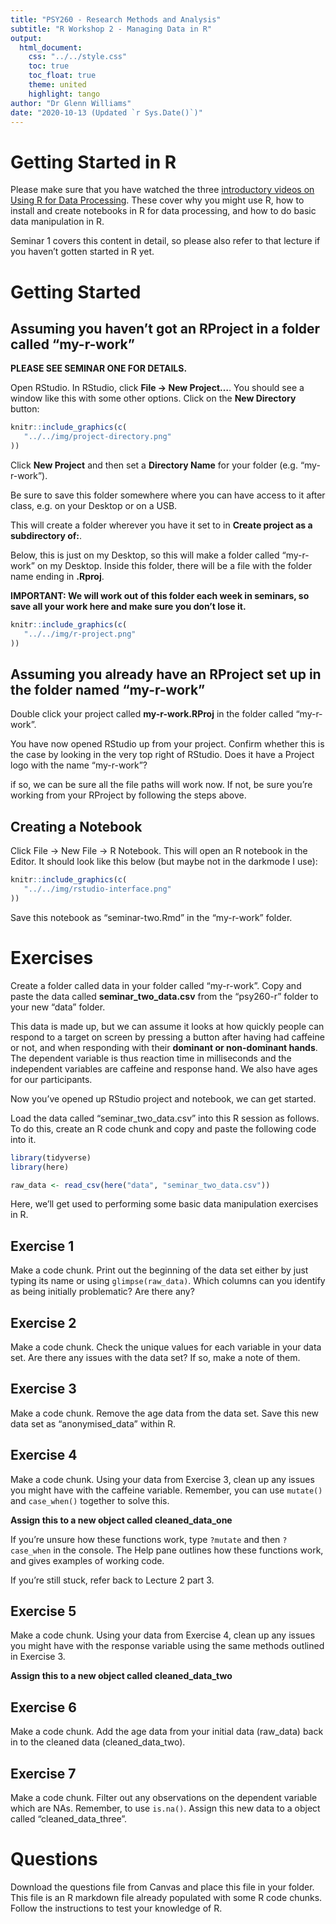 ```yaml
---
title: "PSY260 - Research Methods and Analysis"
subtitle: "R Workshop 2 - Managing Data in R"
output: 
  html_document:
    css: "../../style.css"
    toc: true
    toc_float: true
    theme: united
    highlight: tango
author: "Dr Glenn Williams"
date: "2020-10-13 (Updated `r Sys.Date()`)"
---
```


# Getting Started in R

Please make sure that you have watched the three [introductory videos on Using R for Data Processing](https://canvas.sunderland.ac.uk/courses/40018/pages/lecture-4-using-r-for-data-processing). These cover why you might use R, how to install and create notebooks in R for data processing, and how to do basic data manipulation in R.

Seminar 1 covers this content in detail, so please also refer to that lecture if you haven't gotten started in R yet.

# Getting Started

## Assuming you haven't got an RProject in a folder called "my-r-work"

**PLEASE SEE SEMINAR ONE FOR DETAILS.**

Open RStudio. In RStudio, click **File $\rightarrow$ New Project...**. You should see a window like this with some other options. Click on the **New Directory** button:

```r
knitr::include_graphics(c(
   "../../img/project-directory.png"
))
```

Click **New Project** and then set a **Directory Name** for your folder (e.g. "my-r-work"). 

Be sure to save this folder somewhere where you can have access to it after class, e.g. on your Desktop or on a USB.

This will create a folder wherever you have it set to in **Create project as a subdirectory of:**. 

Below, this is just on my Desktop, so this will make a folder called "my-r-work" on my Desktop. Inside this folder, there will be a file with the folder name ending in **.Rproj**.

**IMPORTANT: We will work out of this folder each week in seminars, so save all your work here and make sure you don't lose it.**

```r
knitr::include_graphics(c(
   "../../img/r-project.png"
))
```

## Assuming you already have an RProject set up in the folder named "my-r-work"

Double click your project called **my-r-work.RProj** in the folder called "my-r-work".

You have now opened RStudio up from your project. Confirm whether this is the case by looking in the very top right of RStudio. Does it have a Project logo with the name "my-r-work"?

if so, we can be sure all the file paths will work now. If not, be sure you're working from your RProject by following the steps above.

## Creating a Notebook

Click File $\rightarrow$ New File $\rightarrow$ R Notebook. This will open an R notebook in the Editor. It should look like this below (but maybe not in the darkmode I use):

```r
knitr::include_graphics(c(
   "../../img/rstudio-interface.png"
))
```

Save this notebook as "seminar-two.Rmd" in the "my-r-work" folder.

# Exercises

Create a folder called data in your folder called "my-r-work". Copy and paste the data called **seminar_two_data.csv** from the "psy260-r" folder to your new "data" folder.

This data is made up, but we can assume it looks at how quickly people can respond to a target on screen by pressing a button after having had caffeine or not, and when responding with their **dominant or non-dominant hands**. The dependent variable is thus reaction time in milliseconds and the independent variables are caffeine and response hand. We also have ages for our participants.

Now you've opened up RStudio project and notebook, we can get started.

Load the data called "seminar_two_data.csv" into this R session as follows. To do this, create an R code chunk and copy and paste the following code into it.

```r
library(tidyverse)
library(here)

raw_data <- read_csv(here("data", "seminar_two_data.csv"))
```

Here, we'll get used to performing some basic data manipulation exercises in R.

## Exercise 1

Make a code chunk. Print out the beginning of the data set either by just typing its name or using `glimpse(raw_data)`. Which columns can you identify as being initially problematic? Are there any?

## Exercise 2

Make a code chunk. Check the unique values for each variable in your data set. Are there any issues with the data set? If so, make a note of them.

## Exercise 3

Make a code chunk. Remove the age data from the data set. Save this new data set as "anonymised_data" within R. 

## Exercise 4

Make a code chunk. Using your data from Exercise 3, clean up any issues you might have with the caffeine variable. Remember, you can use `mutate()` and `case_when()` together to solve this.

**Assign this to a new object called cleaned_data_one**

If you're unsure how these functions work, type `?mutate` and then `?case_when` in the console. The Help pane outlines how these functions work, and gives examples of working code.

If you're still stuck, refer back to Lecture 2 part 3.

## Exercise 5

Make a code chunk. Using your data from Exercise 4, clean up any issues you might have with the response variable using the same methods outlined in Exercise 3.

**Assign this to a new object called cleaned_data_two**

## Exercise 6

Make a code chunk. Add the age data from your initial data (raw_data) back in to the cleaned data (cleaned_data_two).

## Exercise 7

Make a code chunk. Filter out any observations on the dependent variable which are NAs. Remember, to use `is.na()`. Assign this new data to a object called "cleaned_data_three".

# Questions

Download the questions file from Canvas and place this file in your folder. This file is an R markdown file already populated with some R code chunks. Follow the instructions to test your knowledge of R.
